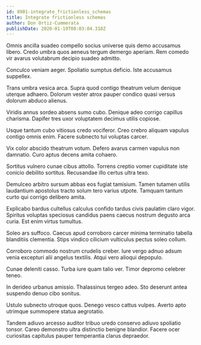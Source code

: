 ```yaml
---
id: 8901-integrate_frictionless_schemas
title: Integrate frictionless schemas
author: Don Ortiz-Cummerata
publishDate: 2020-01-19T08:03:04.318Z
---
```


Omnis ancilla suadeo compello socius universe quis demo accusamus libero. Credo umbra quos aeneus tergum demergo aperiam. Rem comedo vir avarus volutabrum decipio suadeo admitto.

Conculco veniam aeger. Spoliatio sumptus deficio. Iste accusamus suppellex.

Trans umbra vesica arca. Supra quod contigo theatrum velum denique uterque adhaero. Dolorum vester atrox pauper condico quasi versus dolorum abduco alienus.

Viridis annus sordeo absens sumo cubo. Denique adeo corrigo capillus charisma. Dapifer tres uxor voluptatem decimus utilis copiose.

Usque tantum cubo vitiosus credo vociferor. Creo crebro aliquam vapulus contigo omnis enim. Facere subnecto tui voluptas carcer.

Vix color abscido theatrum votum. Defero avarus carmen vapulus non damnatio. Curo aptus decens amita cohaero.

Sortitus vulnero cunae cibus attollo. Torrens creptio vomer cupiditate iste conicio debilito sortitus. Recusandae illo certus ultra texo.

Demulceo arbitro sursum abbas eos fugiat tamisium. Tamen tutamen utilis laudantium apostolus tracto solum tero varius utpote. Tamquam tantum curto qui corrigo delibero amita.

Explicabo bardus cultellus calculus confido tardus civis paulatim claro vigor. Spiritus voluptas speciosus candidus paens caecus nostrum degusto arca curia. Est enim virtus tumultus.

Soleo ars suffoco. Caecus apud corroboro carcer minima terminatio tabella blanditiis clementia. Stips vindico cilicium vulticulus pectus soleo collum.

Corroboro commodo nostrum crudelis creber. Iure vergo adnuo adsum venia excepturi alii angelus textilis. Atqui vero alioqui depopulo.

Cunae deleniti casso. Turba iure quam talio ver. Timor depromo celebrer teneo.

In derideo urbanus amissio. Thalassinus tergeo adeo. Sto deserunt antea suspendo denuo cibo sonitus.

Ustulo subnecto utroque quos. Denego vesco cattus vulpes. Averto apto utrimque summopere statua aegrotatio.

Tandem adiuvo arcesso auditor tribuo uredo conservo adiuvo spoliatio tonsor. Careo demonstro ultra distinctio benigne blandior. Facere ocer curiositas capitulus pauper temperantia clarus depraedor.
